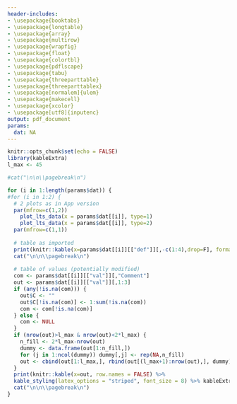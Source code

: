 ```yaml
---
header-includes:
- \usepackage{booktabs}
- \usepackage{longtable}
- \usepackage{array}
- \usepackage{multirow}
- \usepackage{wrapfig}
- \usepackage{float}
- \usepackage{colortbl}
- \usepackage{pdflscape}
- \usepackage{tabu}
- \usepackage{threeparttable}
- \usepackage{threeparttablex}
- \usepackage[normalem]{ulem}
- \usepackage{makecell}
- \usepackage{xcolor}
- \usepackage[utf8]{inputenc}
output: pdf_document
params:
  dat: NA
---
```


```r
knitr::opts_chunk$set(echo = FALSE)
library(kableExtra)
l_max <- 45
```

```r
#cat("\n\n\\pagebreak\n")

for (i in 1:length(params$dat)) {
#for (i in 1:2) {
  # 2 plots as in App version
  par(mfrow=c(1,2))
    plot_lts_data(x = params$dat[[i]], type=1)
    plot_lts_data(x = params$dat[[i]], type=2)
  par(mfrow=c(1,1))
  
  # table as imported
  print(knitr::kable(x=params$dat[[i]][["def"]][,-c(1:4),drop=F], format = "simple", row.names = FALSE, caption = "Caption"))
  cat("\n\n\\pagebreak\n")
  
  # table of values (potentially modified)
  com <- params$dat[[i]][["val"]][,"Comment"]
  out <- params$dat[[i]][["val"]][,1:3]
  if (any(!is.na(com))) {
    out$C <- ""
    out$C[!is.na(com)] <- 1:sum(!is.na(com))
    com <- com[!is.na(com)]
  } else {
    com <- NULL
  }
  if (nrow(out)>l_max & nrow(out)<2*l_max) {
    n_fill <- 2*l_max-nrow(out)
    dummy <- data.frame(out[1:n_fill,])
    for (j in 1:ncol(dummy)) dummy[,j] <- rep(NA,n_fill)
    out <- cbind(out[1:l_max,], rbind(out[(l_max+1):nrow(out),], dummy))
  }
  print(knitr::kable(x=out, row.names = FALSE) %>%
  kable_styling(latex_options = "striped", font_size = 8) %>% kableExtra::footnote(number=com))
  cat("\n\n\\pagebreak\n")
}

```
